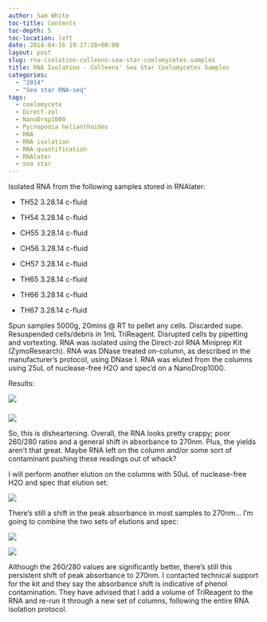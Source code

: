 ```yaml
---
author: Sam White
toc-title: Contents
toc-depth: 5
toc-location: left
date: 2014-04-16 19:17:28+00:00
layout: post
slug: rna-isolation-colleens-sea-star-coelomycetes-samples
title: RNA Isolation - Colleens' Sea Star Coelomycetes Samples
categories:
  - "2014"
  - "Sea star RNA-seq"
tags:
  - coelomycete
  - Direct-zol
  - NanoDrop1000
  - Pycnopodia helianthoides
  - RNA
  - RNA isolation
  - RNA quantification
  - RNAlater
  - sea star
---
```


Isolated RNA from the following samples stored in RNAlater:




    
  * TH52 3.28.14 c-fluid

    
  * TH54 3.28.14 c-fluid

    
  * CH55 3.28.14 c-fluid

    
  * CH56 3.28.14 c-fluid

    
  * CH57 3.28.14 c-fluid

    
  * TH65 3.28.14 c-fluid

    
  * TH66 3.28.14 c-fluid

    
  * TH67 3.28.14 c-fluid



Spun samples 5000g, 20mins @ RT to pellet any cells. Discarded supe. Resuspended cells/debris in 1mL TriReagent. Disrupted cells by pipetting and vortexting. RNA was isolated using the Direct-zol RNA Miniprep Kit (ZymoResearch). RNA was DNase treated on-column, as described in the manufacturer's protocol, using DNase I. RNA was eluted from the columns using 25uL of nuclease-free H2O and spec'd on a NanoDrop1000.

Results:

![](https://eagle.fish.washington.edu/Arabidopsis/20140416%20-%20Sea%20star%20RNA%20DNased%20plots.JPG)



### 



![](https://eagle.fish.washington.edu/Arabidopsis/20140416%20-%20Sea%20star%20RNA%20DNased%20ODs.JPG)

So, this is disheartening. Overall, the RNA looks pretty crappy; poor 260/280 ratios and a general shift in absorbance to 270nm. Plus, the yields aren't that great. Maybe RNA left on the column and/or some sort of contaminant pushing these readings out of whack?

I will perform another elution on the columns with 50uL of nuclease-free H2O and spec that elution set:

![](https://eagle.fish.washington.edu/Arabidopsis/20140416%20-%20Sea%20star%20RNA%20DNased%20plots-02.JPG)

There's still a shift in the peak absorbance in most samples to 270nm... I'm going to combine the two sets of elutions and spec:

![](https://eagle.fish.washington.edu/Arabidopsis/20140416%20-%20Sea%20star%20RNA%20DNased%20plots-03.JPG)

![](https://eagle.fish.washington.edu/Arabidopsis/20140416%20-%20Sea%20star%20RNA%20DNased%20ODs-02.JPG)

Although the 260/280 values are significantly better, there's still this persistent shift of peak absorbance to 270nm. I contacted technical support for the kit and they say the absorbance shift is indicative of phenol contamination. They have advised that I add a volume of TriReagent to the RNA and re-run it through a new set of columns, following the entire RNA isolation protocol.
